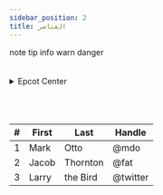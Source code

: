 ```yaml
---
sidebar_position: 2
title: العناصر
---
```



<Admonition type="note" title="ملاحظة">
  note
</Admonition>
<Admonition type="tip" title="نصيحة">
  tip
</Admonition>
<Admonition type="info" title="معلموة">
  info
</Admonition>
<Admonition type="caution" title="احذر">
  warn
</Admonition>
<Admonition type="danger" title="خطر">
  danger
</Admonition>

<br/>
<br/>
<br/>

<details>
  <summary>Epcot Center</summary>
  <p>
    Epcot is a theme park at Walt Disney World Resort featuring exciting
    attractions, international pavilions, award-winning fireworks and seasonal
    special events.
  </p>
</details>

<br/>
<br/>
<br/>

| #   | First | Last     | Handle   |
| --- | ----- | -------- | -------- |
| 1   | Mark  | Otto     | @mdo     |
| 2   | Jacob | Thornton | @fat     |
| 3   | Larry | the Bird | @twitter |
